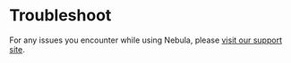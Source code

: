 # Troubleshoot

For any issues you encounter while using Nebula, please [visit our support site](https://thirdweb.com/support).